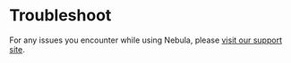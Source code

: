 # Troubleshoot

For any issues you encounter while using Nebula, please [visit our support site](https://thirdweb.com/support).